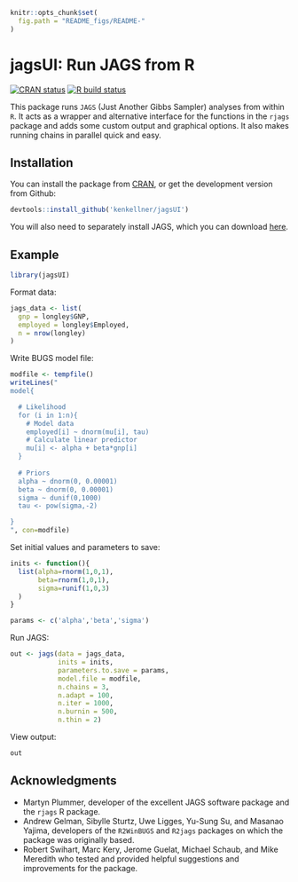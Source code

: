 ```r
knitr::opts_chunk$set(
  fig.path = "README_figs/README-"
)
```

# jagsUI: Run JAGS from R

<!-- badges: start -->
[![CRAN status](https://www.r-pkg.org/badges/version/jagsUI)](https://cran.r-project.org/web/packages/jagsUI/index.html)
[![R build status](https://github.com/kenkellner/jagsUI/workflows/R-CMD-check/badge.svg)](https://github.com/kenkellner/jagsUI/actions)
<!-- badges: end -->

This package runs `JAGS` (Just Another Gibbs Sampler) analyses from within `R`. It acts as a wrapper and alternative interface for the functions in the `rjags` package and adds some custom output and graphical options. It also makes running chains in parallel quick and easy.

## Installation

You can install the package from [CRAN](https://cran.r-project.org/web/packages/jagsUI/index.html), or get the development version from Github:

```r
devtools::install_github('kenkellner/jagsUI')
```

You will also need to separately install JAGS, which you can download [here](https://sourceforge.net/projects/mcmc-jags/files/JAGS/4.x/).

## Example

```r
library(jagsUI)
```

Format data:

```r
jags_data <- list(
  gnp = longley$GNP,
  employed = longley$Employed,
  n = nrow(longley)
)
```

Write BUGS model file:

```r
modfile <- tempfile()
writeLines("
model{

  # Likelihood
  for (i in 1:n){ 
    # Model data
    employed[i] ~ dnorm(mu[i], tau)
    # Calculate linear predictor
    mu[i] <- alpha + beta*gnp[i]
  }
    
  # Priors
  alpha ~ dnorm(0, 0.00001)
  beta ~ dnorm(0, 0.00001)
  sigma ~ dunif(0,1000)
  tau <- pow(sigma,-2)

}
", con=modfile)
```

Set initial values and parameters to save:

```r
inits <- function(){  
  list(alpha=rnorm(1,0,1),
       beta=rnorm(1,0,1),
       sigma=runif(1,0,3)
  )  
}

params <- c('alpha','beta','sigma')
```

Run JAGS:

```r
out <- jags(data = jags_data,
            inits = inits,
            parameters.to.save = params,
            model.file = modfile,
            n.chains = 3,
            n.adapt = 100,
            n.iter = 1000,
            n.burnin = 500,
            n.thin = 2)
```

View output:

```r
out
```

## Acknowledgments

* Martyn Plummer, developer of the excellent JAGS software package and the `rjags` R package.
* Andrew Gelman, Sibylle Sturtz, Uwe Ligges, Yu-Sung Su, and Masanao Yajima, developers of the `R2WinBUGS` and `R2jags` packages on which the package was originally based.
* Robert Swihart, Marc Kery, Jerome Guelat, Michael Schaub, and Mike Meredith who tested and provided helpful suggestions and improvements for the package.

